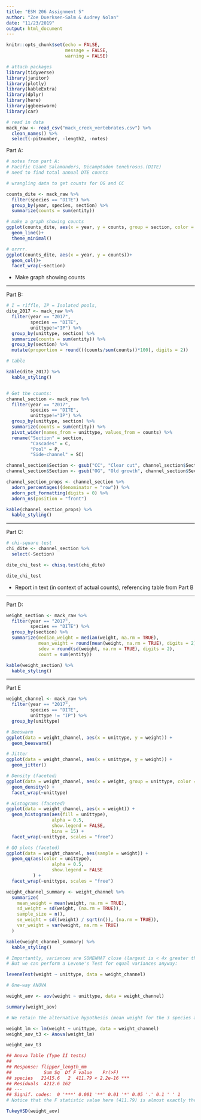 ```yaml
---
title: "ESM 206 Assignment 5"
author: "Zoe Duerksen-Salm & Audrey Nolan"
date: "11/23/2019"
output: html_document
---
```


```r
knitr::opts_chunk$set(echo = FALSE,
                      message = FALSE,
                      warning = FALSE)
```

```r
# attach packages
library(tidyverse)
library(janitor)
library(plotly)
library(kableExtra)
library(dplyr)
library(here)
library(ggbeeswarm)
library(car)

# read in data
mack_raw <- read_csv("mack_creek_vertebrates.csv") %>% 
  clean_names() %>% 
  select(-pitnumber, -length2, -notes)
```

Part A: 
```r
# notes from part A: 
# Pacific Giant Salamanders, Dicamptodon tenebrosus.(DITE)
# need to find total annual DTE counts

# wrangling data to get counts for OG and CC

counts_dite <- mack_raw %>% 
  filter(species == "DITE") %>% 
  group_by(year, species, section) %>%
  summarize(counts = sum(entity))

# make a graph showing counts
ggplot(counts_dite, aes(x = year, y = counts, group = section, color = section))+
  geom_line()+
  theme_minimal()

# orrrr.
ggplot(counts_dite, aes(x = year, y = counts))+
  geom_col()+
  facet_wrap(~section)
```

- Make graph showing counts

---

Part B: 
```r
# I = riffle, IP = Isolated pools, 
dite_2017 <- mack_raw %>%
  filter(year == "2017",
         species == "DITE", 
         unittype!="IP") %>% 
  group_by(unittype, section) %>%
  summarize(counts = sum(entity)) %>% 
  group_by(section) %>% 
  mutate(proportion = round(((counts/sum(counts))*100), digits = 2))

# table

kable(dite_2017) %>% 
  kable_styling()


# Get the counts:
channel_section <- mack_raw %>%
  filter(year == "2017",
         species == "DITE", 
         unittype!="IP") %>% 
  group_by(unittype, section) %>%
  summarize(counts = sum(entity)) %>% 
  pivot_wider(names_from = unittype, values_from = counts) %>% 
  rename("Section" = section,
         "Cascades" = C,
         "Pool" = P,
         "Side-channel" = SC)

channel_section$Section <- gsub("CC", "Clear cut", channel_section$Section)
channel_section$Section <- gsub("OG", "Old growth", channel_section$Section)

channel_section_props <- channel_section %>% 
  adorn_percentages((denominator = "row")) %>% 
  adorn_pct_formatting(digits = 0) %>% 
  adorn_ns(position = "front")

kable(channel_section_props) %>% 
  kable_styling()
```

---

Part C:
```r
# chi-square test
chi_dite <- channel_section %>% 
  select(-Section)

dite_chi_test <- chisq.test(chi_dite)

dite_chi_test
```

- Report in text (in context of actual counts), referencing table from Part B

---

Part D:
```r
weight_section <- mack_raw %>% 
  filter(year == "2017",
         species == "DITE") %>% 
  group_by(section) %>% 
  summarize(median_weight = median(weight, na.rm = TRUE),
            mean_weight = round(mean(weight, na.rm = TRUE), digits = 2),
            sdev = round(sd(weight, na.rm = TRUE), digits = 2),
            count = sum(entity))

kable(weight_section) %>% 
  kable_styling()
```

---

Part E
```r
weight_channel <- mack_raw %>% 
  filter(year == "2017",
         species == "DITE",
         unittype != "IP") %>%
  group_by(unittype)

# Beeswarm
ggplot(data = weight_channel, aes(x = unittype, y = weight)) +
  geom_beeswarm()

# Jitter
ggplot(data = weight_channel, aes(x = unittype, y = weight)) +
  geom_jitter()

# Density (faceted)
ggplot(data = weight_channel, aes(x = weight, group = unittype, color = unittype)) +
  geom_density() +
  facet_wrap(~unittype)

# Histograms (faceted) 
ggplot(data = weight_channel, aes(x = weight)) +
  geom_histogram(aes(fill = unittype),
                 alpha = 0.5,
                 show.legend = FALSE,
                 bins = 15) +
  facet_wrap(~unittype, scales = "free")

# QQ plots (faceted)
ggplot(data = weight_channel, aes(sample = weight)) +
  geom_qq(aes(color = unittype),
                 alpha = 0.5,
                 show.legend = FALSE
          ) +
  facet_wrap(~unittype, scales = "free")
```

```r
weight_channel_summary <- weight_channel %>% 
  summarize(
    mean_weight = mean(weight, na.rm = TRUE),
    sd_weight = sd(weight, (na.rm = TRUE)),
    sample_size = n(),
    se_weight = sd((weight) / sqrt(n()), (na.rm = TRUE)),
    var_weight = var(weight, na.rm = TRUE)
  )

kable(weight_channel_summary) %>% 
  kable_styling()

# Importantly, variances are SOMEWHAT close (largest is < 4x greater than the smallest)
# But we can perform a Levene's Test for equal variances anyway: 

leveneTest(weight ~ unittype, data = weight_channel)
```

```r
# One-way ANOVA

weight_aov <- aov(weight ~ unittype, data = weight_channel)

summary(weight_aov)

# We retain the alternative hypothesis (mean weight for the 3 species are NOT the same). But are they all different from each other? Or just two? 

weight_lm <- lm(weight ~ unittype, data = weight_channel)
weight_aov_t3 <- Anova(weight_lm)

weight_aov_t3

## Anova Table (Type II tests)
## 
## Response: flipper_length_mm
##            Sum Sq  Df F value    Pr(>F)    
## species   21415.6   2  411.79 < 2.2e-16 ***
## Residuals  4212.6 162                      
## ---
## Signif. codes:  0 '***' 0.001 '**' 0.01 '*' 0.05 '.' 0.1 ' ' 1
# Notice that the F statistic value here (411.79) is almost exactly the same - the difference between these two is minimal. 
```

```r
TukeyHSD(weight_aov)
```

